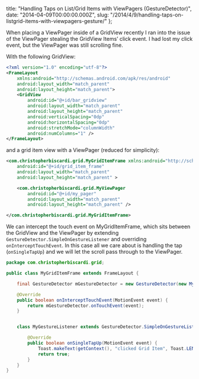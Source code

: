   title:
    "Handling Taps on List/Grid Items with ViewPagers (GestureDetector)",
  date: "2014-04-09T00:00:00.000Z",
  slug:
    "/2014/4/9/handling-taps-on-listgrid-items-with-viewpagers-gesture/"
};

When placing a ViewPager inside of a GridView recently I ran
into the issue of the ViewPager stealing the GridView Items’
click event. I had lost my click event, but the ViewPager
was still scrolling fine.

With the following GridView:

```xml
<?xml version="1.0" encoding="utf-8"?>
<FrameLayout
    xmlns:android="http://schemas.android.com/apk/res/android"
    android:layout_width="match_parent"
    android:layout_height="match_parent">
    <GridView
        android:id="@+id/bar_gridview"
        android:layout_width="match_parent"
        android:layout_height="match_parent"
        android:verticalSpacing="0dp"
        android:horizontalSpacing="0dp"
        android:stretchMode="columnWidth"
        android:numColumns="1" />
</FrameLayout>
```

and a grid item view with a ViewPager (reduced for
simplicity):

```xml
<com.christopherbiscardi.grid.MyGridItemFrame xmlns:android="http://schemas.android.com/apk/res/android"
    android:id="@+id/grid_item_frame"
    android:layout_width="match_parent"
    android:layout_height="match_parent" >

    <com.christopherbiscardi.grid.MyViewPager
        android:id="@+id/my_pager"
        android:layout_width="match_parent"
        android:layout_height="match_parent" />

</com.christopherbiscardi.grid.MyGridItemFrame>
```

We can intercept the touch event on MyGridItemFrame, which
sits between the GridView and the ViewPager by extending
`GestureDetector.SimpleOnGestureListener` and overriding
`onInterceptTouchEvent`. In this case all we care about is
handling the tap (`onSingleTapUp`) and we will let the
scroll pass through to the ViewPager.

```java
package com.christopherbiscardi.grid;

public class MyGridItemFrame extends FrameLayout {

	final GestureDetector mGestureDetector = new GestureDetector(new MyGestureListener());

	@Override
	public boolean onInterceptTouchEvent(MotionEvent event) {
		return mGestureDetector.onTouchEvent(event);
	}


	class MyGestureListener extends GestureDetector.SimpleOnGestureListener {

		@Override
		public boolean onSingleTapUp(MotionEvent event) {
			Toast.makeText(getContext(), "clicked Grid Item", Toast.LENGTH_SHORT).show();
			return true;
		}
	}
}
```
